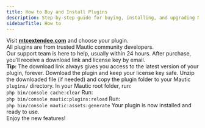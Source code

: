 ```yaml
---
title: How to Buy and Install Plugins
description: Step-by-step guide for buying, installing, and upgrading Mautic Extendee plugins.
sidebarTitle: How to
---
```


<Steps>
  <Step title="Buy from our website">
    Visit <a href="https://mtcextendee.com/" target="_blank" rel="noopener"><b>mtcextendee.com</b></a> and choose your plugin.<br />
    All plugins are from trusted Mautic community developers.<br />
    Our support team is here to help, usually within 24 hours.
  </Step>
  <Step title="Get your download link and license key">
    After purchase, you’ll receive a download link and license key by email.<br />
    <Callout type="info">
      <b>Tip:</b> The download link always gives you access to the latest version of your plugin, forever.
    </Callout>
    Download the plugin and keep your license key safe.
  </Step>
  <Step title="Install the plugin">
    Unzip the downloaded file (if needed) and copy the plugin folder to your Mautic <code>plugins/</code> directory.
  </Step>
  <Step title="Clear the cache">
    In your Mautic root folder, run:<br />
    <code>php bin/console cache:clear</code>
  </Step>
  <Step title="Reload the plugin list">
    Run:<br />
    <code>php bin/console mautic:plugins:reload</code>
  </Step>
  <Step title="Regenerate Mautic assets">
    Run:<br />
    <code>php bin/console mautic:assets:generate</code>
  </Step>
  <Step title="All done!">
    Your plugin is now installed and ready to use.<br />
    Enjoy the new features!
  </Step>
</Steps>
